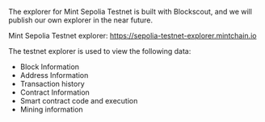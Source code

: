 The explorer for Mint Sepolia Testnet is built with Blockscout, and we will publish our own explorer in the near future.

Mint Sepolia Testnet explorer: https://sepolia-testnet-explorer.mintchain.io

The testnet explorer is used to view the following data:

* Block Information
* Address Information
* Transaction history
* Contract Information
* Smart contract code and execution
* Mining information